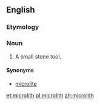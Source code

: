 ==English==
===Etymology===
{{confix|micro|lith}}

===Noun===
{{wikipedia}}
{{en-noun}}
# {{context|archaeology|lang=en}} A small stone tool.

====Synonyms====
* [[microlite]]

[[et:microlith]]
[[pl:microlith]]
[[zh:microlith]]